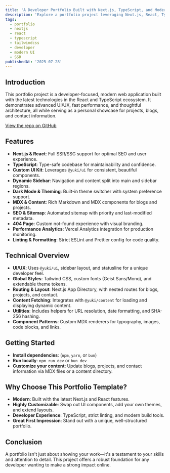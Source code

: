 ```yaml
---
title: 'A Developer Portfolio Built with Next.js, TypeScript, and Modern UI'
description: 'Explore a portfolio project leveraging Next.js, React, TypeScript, and a custom UI system. Learn about its architecture, features, and development best practices.'
tags:
  - portfolio
  - nextjs
  - react
  - typescript
  - tailwindcss
  - developer
  - modern UI
  - SSR
publishedAt: '2025-07-28'
---
```


## Introduction

This portfolio project is a developer-focused, modern web application built with the latest technologies in the React and TypeScript ecosystem. It demonstrates advanced UI/UX, fast performance, and thoughtful architecture, all while serving as a personal showcase for projects, blogs, and contact information.

[View the repo on GitHub](https://github.com/tiesen243/portfolio)

## Features

- **Next.js & React**: Full SSR/SSG support for optimal SEO and user experience.
- **TypeScript**: Type-safe codebase for maintainability and confidence.
- **Custom UI Kit**: Leverages `@yuki/ui` for consistent, beautiful components.
- **Dynamic Sidebar**: Navigation and content split into main and sidebar regions.
- **Dark Mode & Theming**: Built-in theme switcher with system preference support.
- **MDX & Content**: Rich Markdown and MDX components for blogs and projects.
- **SEO & Sitemap**: Automated sitemap with priority and last-modified metadata.
- **404 Page**: Custom not-found experience with visual branding.
- **Performance Analytics**: Vercel Analytics integration for production monitoring.
- **Linting & Formatting**: Strict ESLint and Prettier config for code quality.

## Technical Overview

- **UI/UX**: Uses `@yuki/ui`, sidebar layout, and statusline for a unique developer feel.
- **Global Styles**: Tailwind CSS, custom fonts (Geist Sans/Mono), and extendable theme tokens.
- **Routing & Layout**: Next.js App Directory, with nested routes for blogs, projects, and contact.
- **Content Fetching**: Integrates with `@yuki/content` for loading and displaying dynamic content.
- **Utilities**: Includes helpers for URL resolution, date formatting, and SHA-256 hashing.
- **Component Patterns**: Custom MDX renderers for typography, images, code blocks, and links.

## Getting Started

- **Install dependencies**: (`npm`, `yarn`, or `bun`)
- **Run locally**: `npm run dev` or `bun dev`
- **Customize your content**: Update blogs, projects, and contact information via MDX files or a content directory.

## Why Choose This Portfolio Template?

- **Modern**: Built with the latest Next.js and React features.
- **Highly Customizable**: Swap out UI components, add your own themes, and extend layouts.
- **Developer Experience**: TypeScript, strict linting, and modern build tools.
- **Great First Impression**: Stand out with a unique, well-structured portfolio.

## Conclusion

A portfolio isn't just about showing your work—it's a testament to your skills and attention to detail. This project offers a robust foundation for any developer wanting to make a strong impact online.
